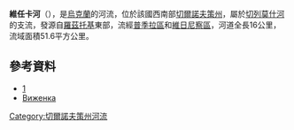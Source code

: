 <!-- 檔案不存在 [[Image:Wyzenka.jpg|right]] -->

'''維任卡河'''（{{lang-uk|Виженка}}），是[[烏克蘭|烏克蘭]]的河流，位於該國西南部[[切爾諾夫策州|切爾諾夫策州]]，屬於[[切列莫什河|切列莫什河]]的支流，發源自[[羅茲托基_(普季拉區)|羅茲托基]]東部，流經[[普季拉區|普季拉區]]和[[維日尼察區|維日尼察區]]，河道全長16公里，流域面積51.6平方公里。

==參考資料==
* [http://ukrainaincognita.com/khramy/vyzhenka] {{Wayback|url=http://ukrainaincognita.com/khramy/vyzhenka |date=20160909013440 }}
* [https://web.archive.org/web/20131005022808/http://do.gendocs.ru/docs/index-29520.html?page=29 Виженка]

{{DEFAULTSORT:Виженка (річка)}}
[[Category:切爾諾夫策州河流|Category:切爾諾夫策州河流]]


{{Ukraine-river-stub}}